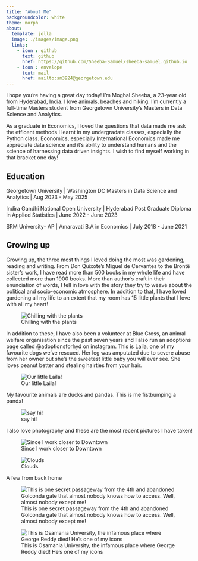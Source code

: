 ```yaml
---
title: "About Me"
backgroundcolor: white
theme: morph
about:
  template: jolla
  image: ./images/image.png
  links:
    - icon : github
      text: github
      href: https://github.com/Sheeba-Samuel/sheeba-samuel.github.io
    - icon : envelope
      text: mail
      href: mailto:sm3924@georgetown.edu   
--- 
```


I hope you're having a great day today! I'm Moghal Sheeba, a 23-year old from Hyderabad, India. I love animals, beaches and hiking. I'm currently a full-time Masters student from Georgetown University's Masters in Data Science and Analytics.

As a graduate in Economics, I loved the questions that data made me ask the efficent methods I learnt in my undergradate classes, especially the Python class. Economics, especially International Economics made me appreciate data science and it's ability to understand humans and the science of harnessing data driven insights. I wish to find myself working in that bracket one day!

## Education 


Georgetown University | Washington DC
Masters in Data Science and Analytics | Aug 2023 - May 2025

Indira Gandhi National Open University | Hyderabad
Post Graduate Diploma in Applied Statistics | June 2022 - June 2023

SRM University- AP | Amaravati
B.A in Economics | July 2018 - June 2021

## Growing up

Growing up, the three most things I loved doing the most was gardening, reading and writing. From Don Quixote's Miguel de Cervantes to the Brontë sister's work, I have read more than 500 books in my whole life and have collected more than 1900 books. More than author's craft in their enunciation of words, I fell in love with the story they try to weave about the political and socio-economic atmosphere. In addition to that, I have loved gardening all my life to an extent that my room has 15 little plants that I love with all my heart! 

![Chilling with the plants](images/plants.png)

In addition to these, I have also been a volunteer at Blue Cross, an animal welfare organisation since the past seven years and I also run an adoptions page called @adoptionsforhyd on instagram. This is Laila, one of my favourite dogs we've rescued. Her leg was amputated due to severe abuse from her owner but she's the sweetest little baby you will ever see. She loves peanut better and stealing hairties from your hair. 

![Our little Laila!](images/laila.png)


My favourite animals are ducks and pandas. This is me fistbumping a panda! 

![say hi!](images/panda.png)

I also love photography and these are the most recent pictures I have taken! 

![Since I work closer to Downtown](images/downtown.png)

![Clouds](images/clouds.png)

A few from back home

![This is one secret passageway from the 4th and abandoned Golconda gate that almost nobody knows how to access. Well, almost nobody except me!](images/golconda.png)

![This is Osamania University, the infamous place where George Reddy died! He's one of my icons](images/osmania.png)










